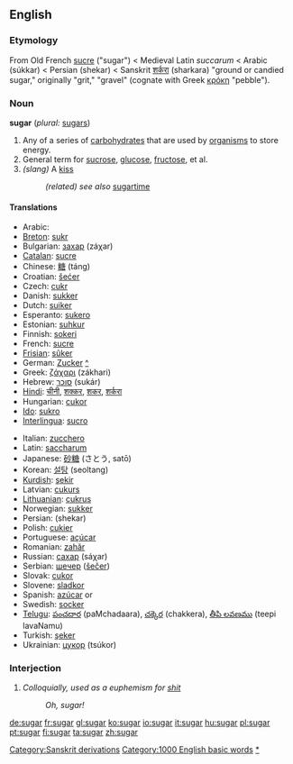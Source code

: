 ==English==

===Etymology===
From Old French [[sucre]] ("sugar") < Medieval Latin ''succarum'' < Arabic {{ARchar|[[سكر|سُكّر]]}} (súkkar) < Persian {{FAchar|[[شکر]]}} (shekar) < Sanskrit [[शर्करा]] (sharkara) "ground or candied sugar," originally "grit," "gravel" (cognate with Greek [[κρόκη]] "pebble").

===Noun===
'''sugar''' (''plural:'' [[sugars]])

#Any of a series of [[carbohydrate]]s that are used by [[organism]]s to store energy.
#General term for [[sucrose]], [[glucose]], [[fructose]], et al.
# ''(slang)'' A [[kiss]]
#: ''(related) see also'' [[sugartime]]

====Translations====
{{top}}
*Arabic: {{ARchar|[[سكر|سُكّر]]}} {{Unicode|(súkkar)}} {{m}}
*[[Breton]]: [[sukr]] {{m}}
*Bulgarian: [[захар]] (záχar) {{m}}
*[[Catalan]]: [[sucre]] {{m}}
*Chinese: [[糖]] (táng)
*Croatian: [[šećer]] {{m}}
*Czech: [[cukr]] {{m}}
*Danish: [[sukker]]
*Dutch: [[suiker]] {{m}}
*Esperanto: [[sukero]]
*Estonian: [[suhkur]]
*Finnish: [[sokeri]]
*French: [[sucre]] {{m}}
*[[Frisian]]: [[sûker]]
*German: [[Zucker]] {{m}} [[:de:Zucker|^]]
*Greek: [[ζάχαρι]] (zákhari) {{f}}
*Hebrew: [[סוכר]] (sukár)
*[[Hindi]]: [[चीनी]], [[शक्कर]], [[शकर]], [[शर्करा]]
*Hungarian: [[cukor]]
*[[Ido]]: [[sukro]]
*[[Interlingua]]: [[sucro]]
{{mid}}
*Italian: [[zucchero]] {{m}}
*Latin: [[saccharum]] {{n}}
*Japanese: [[砂糖]] (さとう, satō)
*Korean: [[설탕]] (seoltang)
*[[Kurdish]]: [[şekir]]
*Latvian: [[cukurs]] {{m}}
*[[Lithuanian]]: [[cukrus]] {{m}}
*Norwegian: [[sukker]]
*Persian: {{FAchar|[[شکر]]}} (shekar)
*Polish: [[cukier]] {{m}}
*Portuguese: [[açúcar]] {{m}}
*Romanian: [[zahăr]]
*Russian: [[сахар]] (sáχar) {{m}}
*Serbian: [[шечер]] ([[šečer]]) {{m}}
*Slovak: [[cukor]] {{m}}
*Slovene: [[sladkor]] {{m}}
*Spanish: [[azúcar]] {{m}} or {{f}}
*Swedish: [[socker]]
*[[Telugu]]: [[పంచదార]] (paMchadaara), [[చక్కెర]] (chakkera), [[తీపి లవణము]] (teepi lavaNamu)
*Turkish: [[şeker]]
*Ukrainian: [[цукор]] (tsúkor) {{m}}
{{bottom}}

===Interjection===
# ''Colloquially, used as a euphemism for [[shit]]''
#: ''Oh, sugar!''

[[Category:Sanskrit derivations]]
[[Category:1000 English basic words]]
[[Category:Sugars|*]]
[[de:sugar]]
[[fr:sugar]]
[[gl:sugar]]
[[ko:sugar]]
[[io:sugar]]
[[it:sugar]]
[[hu:sugar]]
[[pl:sugar]]
[[pt:sugar]]
[[fi:sugar]]
[[ta:sugar]]
[[zh:sugar]]